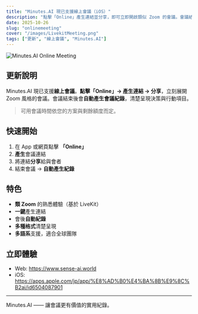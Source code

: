 ```yaml
---
title: "Minutes.AI 現已支援線上會議（iOS）"
description: "點擊「Online」產生連結並分享，即可立即開啟類似 Zoom 的會議。會議結束時將自動產生清晰的會議紀錄。"
date: 2025-10-26
slug: "onlinemeeting"
cover: "/images/LivekitMeeting.png"
tags: ["更新", "線上會議", "Minutes.AI"]
---
```


![Minutes.AI Online Meeting](/images/LivekitMeeting.png)

## 更新說明
Minutes.AI 現已支援**線上會議**。**點擊「Online」→ 產生連結 → 分享**，立刻展開 Zoom 風格的會議。會議結束後會**自動產生會議紀錄**，清楚呈現決策與行動項目。

> 可用會議時間依您的方案與剩餘額度而定。

## 快速開始
1. 在 App 或網頁點擊 **「Online」**  
2. **產生**會議連結  
3. 將連結**分享**給與會者  
4. 結束會議 → **自動產生紀錄**

## 特色
- **類 Zoom** 的熟悉體驗（基於 LiveKit）
- **一鍵**產生連結
- 會後**自動紀錄**
- **多種格式**清楚呈現
- **多語系**支援，適合全球團隊

## 立即體驗
- Web: https://www.sense-ai.world  
- iOS: https://apps.apple.com/jp/app/%E8%AD%B0%E4%BA%8B%E9%8C%B2ai/id6504087901

---
Minutes.AI —— 讓會議更有價值的實用紀錄。

